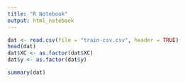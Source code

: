 ```yaml
---
title: "R Notebook"
output: html_notebook
---
```



```r
dat <- read.csv(file = "train-csv.csv", header = TRUE)
head(dat)
dat$XC <- as.factor(dat$XC)
dat$y <- as.factor(dat$y)

summary(dat)

```

